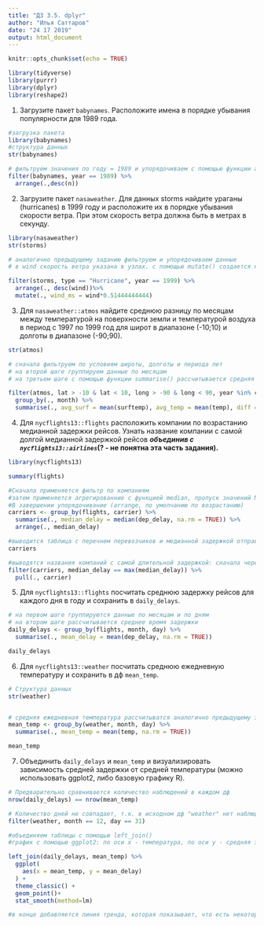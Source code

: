 ---
title: "ДЗ 3.5. dplyr"
author: "Илья Саттаров"
date: "24 17 2019"
output: html_document
---

```{r setup, include=FALSE}
knitr::opts_chunk$set(echo = TRUE)

library(tidyverse)
library(purrr)
library(dplyr)
library(reshape2)

```

1. Загрузите пакет `babynames`. Расположите имена в порядке убывания популярности для 1989 года.

```{r}
#загрузка пакета
library(babynames)
#структура данных
str(babynames)

# фильтруем значения по году = 1989 и упорядочиваем с помощью функции arrange()
filter(babynames, year == 1989) %>%
  arrange(.,desc(n))

```


2. Загрузите пакет `nasaweather`. Для данных storms найдите ураганы (hurricanes) в 1999 году и расположите их в порядке убывания скорости ветра. При этом скорость ветра должна быть в метрах в секунду.

```{r}
library(nasaweather)
str(storms)

# аналогично предыдущему заданию фильтруем и упорядочиваем данные
# в wind скорость ветра указана в узлах. с помощью mutate() создается новая перменная скорость метра в метрах в секунду (коэффицент пересчета 1 узел = 0.51444444444 м/с)

filter(storms, type == "Hurricane", year == 1999) %>%
  arrange(., desc(wind))%>%
  mutate(., wind_ms = wind*0.51444444444) 

```


3. Для `nasaweather::atmos` найдите среднюю разницу по месяцам между температурой на поверхности земли и температурой воздуха в период с 1997 по 1999 год для широт в диапазоне (-10;10) и долготы в диапазоне (-90;90).

```{r}
str(atmos)

# сначала фильтруем по условиям широты, долготы и периода лет
# на второй шаге группируем данные по месяцам
# на третьем шаге с помощью функции summarise() рассчитывается средняя температура на поверхности и воздуха и разница между ними (темпратура в кельвинах, в данном примере не преобразуется)

filter(atmos, lat > -10 & lat < 10, long > -90 & long < 90, year %in% c(1997, 1998, 1999)) %>%
  group_by(., month) %>%
  summarise(., avg_surf = mean(surftemp), avg_temp = mean(temp), diff = avg_temp - avg_surf)


```


4. Для `nycflights13::flights` расположить компании по возрастанию медианной задержки рейсов. Узнать название компании с самой долгой медианной задержкой рейсов **_объединив с `nycflights13::airlines`_(? - не понятна эта часть задания).**

```{r}
library(nycflights13)

summary(flights)

#Сначала применяется фильтр по компаниям
#затем применяется агрегированние с функцией median, пропуск значений NA
#В завершении упорядочивание (arrange, по умолчанию по возрастанию)
carriers <- group_by(flights, carrier) %>%
  summarise(., median_delay = median(dep_delay, na.rm = TRUE)) %>%
  arrange(., median_delay) 

#выводится таблица с перечнем перевозчиков и медианной задержкой отправлвения
carriers

#выводятся названия компаний с самой длительной задержкой: сначала через filter - таблица, затем через pull - вектор.
filter(carriers, median_delay == max(median_delay)) %>%
  pull(., carrier)

```


5. Для `nycflights13::flights` посчитать среднюю задержку рейсов для каждого дня в году и сохранить в  `daily_delays`.

```{r}

# на первом шаге группируются данные по месяцам и по дням
# на втором шаге рассчитывается среднее время задержки
daily_delays <- group_by(flights, month, day) %>%
  summarise(., mean_delay = mean(dep_delay, na.rm = TRUE))

daily_delays

```


6. Для `nycflights13::weather` посчитать среднюю ежедневную температуру и сохранить в дф `mean_temp`.

```{r}
# Структура данных
str(weather)


# средняя ежедневная температура рассчитыватся аналогично предыдущему заданию
mean_temp <- group_by(weather, month, day) %>%
  summarise(., mean_temp = mean(temp, na.rm = TRUE))

mean_temp

```

7. Объединить `daily_delays` и `mean_temp` и визуализировать зависимость средней задержки от средней температуры (можно использовать ggplot2, либо базовую графику R).

```{r}
# Предварительно сравнивается количество наблюдений в каждом дф
nrow(daily_delays) == nrow(mean_temp)

# Количество дней не совпадает, т.к. в исходном дф "weather" нет наблюдений на 31 декабря
filter(weather, month == 12, day == 31)

#объединяем таблицы с помощью left_join()
#график с помощью ggplot2: по оси x - температура, по оси y - средняя задержка

left_join(daily_delays, mean_temp) %>%
  ggplot(
    aes(x = mean_temp, y = mean_delay)
  ) +
  theme_classic() +
  geom_point()+
  stat_smooth(method=lm)

#в конце добавляется линия тренда, которая показывает, что есть некоторая зависимость

```
